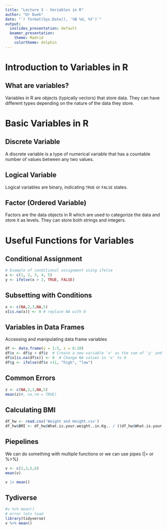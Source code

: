 ```yaml
---
title: "Lecture 3 - Variables in R"
author: "Or Duek"
date: "`r format(Sys.Date(), '%B %d, %Y')`"
output:
  ioslides_presentation: default
  beamer_presentation:
    theme: Madrid
    colortheme: dolphin
---
```


# Introduction to Variables in R

## What are variables?
Variables in R are objects (typically vectors) that store data. They can have different types depending on the nature of the data they store.


# Basic Variables in R

## Discrete Variable

A discrete variable is a type of numerical variable that has a countable number of values between any two values.

## Logical Variable

Logical variables are binary, indicating `TRUE` or `FALSE` states.

## Factor (Ordered Variable)

Factors are the data objects in R which are used to categorize the data and store it as levels. They can store both strings and integers.


# Useful Functions for Variables

## Conditional Assignment

```r
# Example of conditional assignment using ifelse
x <- c(1, 2, 3, 4, 5)
y <- ifelse(x > 3, TRUE, FALSE)
```

## Subsetting with Conditions

```r
x <- c(NA,2,3,NA,5)
x[is.na(x)] <- 0 # replace NA with 0
```

## Variables in Data Frames
Accessing and manipulating data frame variables

```r
df <- data.frame(y = 1:5, z = 6:10)
df$x <- df$y + df$z  # Create a new variable 'x' as the sum of 'y' and 'z'
df$x[is.na(df$x)] <- 0  # Change NA values in 'x' to 0
df$g <- ifelse(df$x >11, "high", "low")
```

## Common Errors
```r
z <- c(NA,2,3,NA,5)
mean(z)#, na.rm = TRUE)

```
## Calculating BMI
```r
df_hw <- read.csv('Weight and Height.csv')
df_hw$BMI <- df_hw$What.is.your.weight..in.Kg.. / ((df_hw$What.is.your.height..in.CM../100)^2)
```

## Piepelines

We can do something with multiple functions or we can use pipes (|> or %>%)

```r
v <- c(2,3,5,6)
mean(v)

v |> mean()
```
## Tydiverse
```r
#v %>% mean()
# error lets load
library(tidyverse)
v %>% mean()
```

